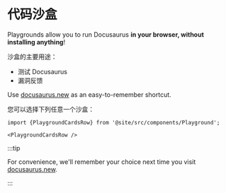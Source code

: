 # 代码沙盒

Playgrounds allow you to run Docusaurus **in your browser, without installing anything**!

沙盒的主要用途：

- 测试 Docusaurus
- 漏洞反馈

Use [docusaurus.new](https://docusaurus.new) as an easy-to-remember shortcut.

您可以选择下列任意一个沙盒：

```mdx-code-block
import {PlaygroundCardsRow} from '@site/src/components/Playground';

<PlaygroundCardsRow />
```

:::tip

For convenience, we'll remember your choice next time you visit [docusaurus.new](https://docusaurus.new).

:::
